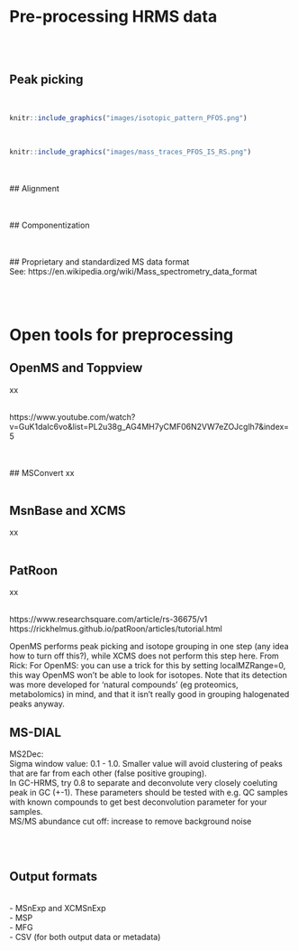 # **Pre-processing HRMS data** {#MS_preprocess}

<br><br>


## Peak picking



<br>
```r
knitr::include_graphics("images/isotopic_pattern_PFOS.png")

```


<br>

```r
knitr::include_graphics("images/mass_traces_PFOS_IS_RS.png")

```



<br><br>
## Alignment


<br><br>
## Componentization


<br><br>
## Proprietary and standardized MS data format
<br>
See: https://en.wikipedia.org/wiki/Mass_spectrometry_data_format

<br><br>

# Open tools for preprocessing

## OpenMS and Toppview
xx

<br>
https://www.youtube.com/watch?v=GuK1daIc6vo&list=PL2u38g_AG4MH7yCMF06N2VW7eZOJcglh7&index=5

<br><br>
## MSConvert
xx
<br><br>

## MsnBase and XCMS
xx
<br><br>

## PatRoon
xx
<br><br>

https://www.researchsquare.com/article/rs-36675/v1
<br>
https://rickhelmus.github.io/patRoon/articles/tutorial.html
<br>

OpenMS performs peak picking and isotope grouping in one step (any idea how to turn off this?), while XCMS does not perform this step here. 
From Rick: For OpenMS: you can use a trick for this by setting localMZRange=0, this way OpenMS won’t be able to look for isotopes. Note that its detection was more developed for ‘natural compounds’ (eg proteomics, metabolomics) in mind, and that it isn’t really good in grouping halogenated peaks anyway.


## MS-DIAL

MS2Dec: <br> 
Sigma window value: 0.1 - 1.0. Smaller value will avoid clustering of peaks that are far from each other (false positive grouping).  
In GC-HRMS, try 0.8 to separate and deconvolute very closely coeluting peak in GC (+-1). These parameters should be tested with e.g. QC samples with known compounds to get best deconvolution parameter for your samples.
<br>
MS/MS abundance cut off: increase to remove background noise 

<br><br>

## Output formats
<br>
- MSnExp and XCMSnExp <br>
- MSP <br>
- MFG <br>
- CSV (for both output data or metadata) <br>
